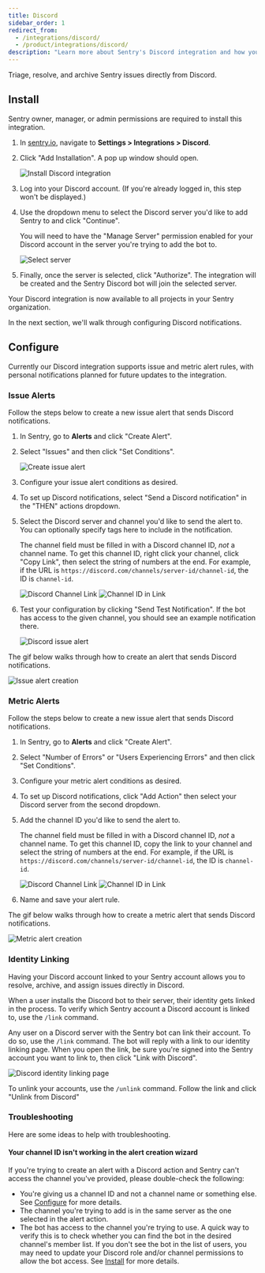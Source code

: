 ```yaml
---
title: Discord
sidebar_order: 1
redirect_from:
  - /integrations/discord/
  - /product/integrations/discord/
description: "Learn more about Sentry's Discord integration and how you can get notified and manage issues right in Discord."
---
```


Triage, resolve, and archive Sentry issues directly from Discord.

## Install

<Note>

Sentry owner, manager, or admin permissions are required to install this integration.

</Note>

1. In [sentry.io](https://sentry.io), navigate to **Settings > Integrations > Discord**.

2. Click "Add Installation". A pop up window should open.

   ![Install Discord integration](discord-integration-details.png)

3. Log into your Discord account. (If you're already logged in, this step won't be displayed.)

4. Use the dropdown menu to select the Discord server you'd like to add Sentry to and click "Continue".

   <Note>
     You will need to have the "Manage Server" permission enabled for your
     Discord account in the server you're trying to add the bot to.
   </Note>

   ![Select server](discord-server-select.png)

5. Finally, once the server is selected, click "Authorize". The integration will be created and the Sentry Discord bot will join the selected server.

Your Discord integration is now available to all projects in your Sentry organization.

In the next section, we'll walk through configuring Discord notifications.

## Configure

Currently our Discord integration supports issue and metric alert rules, with personal notifications planned for future updates to the integration.

### Issue Alerts

Follow the steps below to create a new issue alert that sends Discord notifications.

1. In Sentry, go to **Alerts** and click "Create Alert".

2. Select "Issues" and then click "Set Conditions".

   ![Create issue alert](discord-add-issue-alert.png)

3. Configure your issue alert conditions as desired.

4. To set up Discord notifications, select "Send a Discord notification" in the "THEN" actions dropdown.

5. Select the Discord server and channel you'd like to send the alert to. You can optionally specify tags here to include in the notification.

   The channel field must be filled in with a Discord channel ID, _not_ a channel name. To get this channel ID, right click your channel, click "Copy Link", then select the string of numbers at the end. For example, if the URL is `https://discord.com/channels/server-id/channel-id`, the ID is `channel-id`.

   ![Discord Channel Link](discord-copy-channel-link.png)
   ![Channel ID in Link](discord-link-channel-id.png)

6. Test your configuration by clicking "Send Test Notification". If the bot has access to the given channel, you should see an example notification there.

   ![Discord issue alert](discord-issue-alert.png)

The gif below walks through how to create an alert that sends Discord notifications.

![Issue alert creation](discord-issue-alert-demo.gif)

### Metric Alerts

Follow the steps below to create a new issue alert that sends Discord notifications.

1. In Sentry, go to **Alerts** and click "Create Alert".

2. Select "Number of Errors" or "Users Experiencing Errors" and then click "Set Conditions".

3. Configure your metric alert conditions as desired.

4. To set up Discord notifications, click "Add Action" then select your Discord server from the second dropdown.

5. Add the channel ID you'd like to send the alert to.

   The channel field must be filled in with a Discord channel ID, _not_ a channel name. To get this channel ID, copy the link to your channel and select the string of numbers at the end. For example, if the URL is `https://discord.com/channels/server-id/channel-id`, the ID is `channel-id`.

   ![Discord Channel Link](discord-copy-channel-link.png)
   ![Channel ID in Link](discord-link-channel-id.png)

6. Name and save your alert rule.

The gif below walks through how to create a metric alert that sends Discord notifications.

![Metric alert creation](discord-metric-alert-demo.gif)

### Identity Linking

Having your Discord account linked to your Sentry account allows you to resolve, archive, and assign issues directly in Discord.

When a user installs the Discord bot to their server, their identity gets linked in the process. To verify which Sentry account a Discord account is linked to, use the `/link` command.

Any user on a Discord server with the Sentry bot can link their account. To do so, use the `/link` command. The bot will reply with a link to our identity linking page. When you open the link, be sure you're signed into the Sentry account you want to link to, then click "Link with Discord".

![Discord identity linking page](discord-identity-link-page.png)

To unlink your accounts, use the `/unlink` command. Follow the link and click "Unlink from Discord"

### Troubleshooting

Here are some ideas to help with troubleshooting.

#### Your channel ID isn't working in the alert creation wizard

If you're trying to create an alert with a Discord action and Sentry can't access the channel you've provided, please double-check the following:

- You're giving us a channel ID and not a channel name or something else. See [Configure](#configure) for more details.
- The channel you're trying to add is in the same server as the one selected in the alert action.
- The bot has access to the channel you're trying to use. A quick way to verify this is to check whether you can find the bot in the desired channel's member list. If you don't see the bot in the list of users, you may need to update your Discord role and/or channel permissions to allow the bot access. See [Install](#install) for more details.
